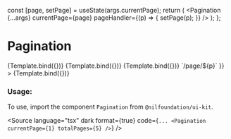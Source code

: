
<Meta title="Navigation/Pagination" component={Pagination} />

  const [page, setPage] = useState(args.currentPage);
  return (
    <Pagination
      {...args}
      currentPage={page}
      pageHandler={(p) => {
        setPage(p);
      }}
    />
  );
};

# Pagination

<Canvas isColumn>
  <Story name="Default" args={{ currentPage: 1, totalPages: 12 }}>
    {Template.bind({})}
  </Story>
  <Story name="Mini" args={{ currentPage: 1, totalPages: 12, buttonSize: BUTTON_SIZE.mini }}>
    {Template.bind({})}
  </Story>
  <Story name="Compact" args={{ currentPage: 1, totalPages: 12, buttonSize: BUTTON_SIZE.compact }}>
    {Template.bind({})}
  </Story>
  <Story
    name="Link"
    args={{ currentPage: 1, totalPages: 12, buttonSize: BUTTON_SIZE.compact, linkMapper: (p) => `/page/${p}` }}
  >
    {Template.bind({})}
  </Story>
</Canvas>

<ArgsTable of={Pagination} />

### Usage:

To use, import the component `Pagination` from `@nilfoundation/ui-kit`.

<Source
  language="tsx"
  dark
  format={true}
  code={`
        ...
        <Pagination currentPage={1} totalPages={5} />
  `}
/>
